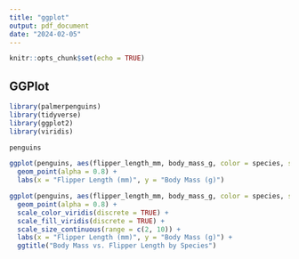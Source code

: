 ```yaml
---
title: "ggplot"
output: pdf_document
date: "2024-02-05"
---
```


```r
knitr::opts_chunk$set(echo = TRUE)
```

## GGPlot

```r
library(palmerpenguins)
library(tidyverse)
library(ggplot2)
library(viridis)
```

```r
penguins
```

```r
ggplot(penguins, aes(flipper_length_mm, body_mass_g, color = species, size = bill_length_mm)) + 
  geom_point(alpha = 0.8) +
  labs(x = "Flipper Length (mm)", y = "Body Mass (g)")
```
```r
ggplot(penguins, aes(flipper_length_mm, body_mass_g, color = species, size = bill_length_mm)) + 
  geom_point(alpha = 0.8) +
  scale_color_viridis(discrete = TRUE) +
  scale_fill_viridis(discrete = TRUE) +
  scale_size_continuous(range = c(2, 10)) +
  labs(x = "Flipper Length (mm)", y = "Body Mass (g)") +
  ggtitle("Body Mass vs. Flipper Length by Species")

```

